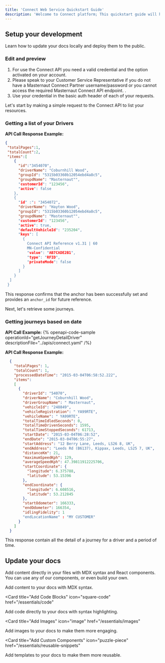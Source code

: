 ```yaml
---
title: 'Connect Web Service Quickstart Guide'
description: 'Welcome to Connect platform; This quickstart guide will help you get started with Connect API, allowing you to make your first API call and begin exploring the possibilities of tracking system.'
---
```



## Setup your development

Learn how to update your docs locally and deploy them to the public.

### Edit and preview

<AccordionGroup>
  <Accordion icon="github" title="Step 1: Get a user ready for API">

1. For use the Connect API you need a valid credential and the option activated on your account.
2. Please speak to your Customer Service Representative if you do not have a Masternaut Connect Partner 
 username/password or you cannot access the required Masternaut Connect API endpoint. .
3. Use your credential in the basic auth header of each of your requests.
  </Accordion>
  <Accordion icon="rectangle-terminal" title="Step 2: Make Your First API Request ">
  

Let's start by making a simple request to the Connect API to list your resources.

### Getting a list of your Drivers


**API Call Response Example:**

```json
{ 
 "totalPages":1, 
 "totalCount":2, 
 "items":[ 
    {
      "id":"3454070", 
      "driverName": "Coburnhill Wood", 
      "groupId": "5315b03360b12054ebd4a8c5", 
      "groupdName": "Masternaut"", 
      "customerId": "123456", 
      "active": false 
    }, 
    {
      "id" :": "3454072", 
      "driverName": "Hayton Wood", 
      "groupId": "5315b03360b12054ebd4a8c5", 
      "groupdName": "Masternaut"", 
      "customerId": "123456", 
      "active": true, 
      "defaultVehicleId": "235204", 
      "keys": [ 
        { 
          Connect API Reference v1.31 | 60 
          MN-Confidential 
          "value": "AB7CADE2B1", 
          "type": "RFID", 
          "privateMode": false 
        } 
      ] 
    } 
  ] 
 }
```

This response confirms that the anchor has been successfully set and provides an `anchor_id` for future reference.
    </Note>
  </Accordion>

<Accordion icon="rocket" title="Step 3: Getting journeys">

Next, let's retrieve some journeys.

### Getting journeys based on date

**API Call Example:**
{% openapi-code-sample operationId="getJourneyDetailDriver" descriptionFile="../apis/connect.yaml" /%}

**API Call Response Example:**

```json
  { 
    "totalPages": 1, 
    "totalCount": 1, 
    "processedDateTime": "2015-03-04T06:58:52.222", 
    "items": 
    [ 
      { 
        "driverId": "54070", 
        "driverName": "Coburnhill Wood", 
        "driverGroupName": " Masternaut", 
        "vehicleId": "248849", 
        "vehicleRegistration": " YA99RTE", 
        "vehicleName": " YA99RTE", 
        "totalTimeIdledSeconds": 0, 
        "totalTimeDrivenSeconds": 1595, 
        "totalTimeStoppedSeconds": 61713, 
        "startDate": "2015-03-04T06:28:52", 
        "endDate": "2015-03-04T06:55:27", 
        "startAddress": "12 Berry Lane, Leeds, LS26 8, UK", 
        "endAddress": "Leeds Rd (B6137), Kippax, Leeds, LS25 7, UK", 
        "distanceKm": 21, 
        "maximumSpeedKph": 129, 
        "averageSpeedKph": 47.39811912225706, 
        "startCoordinate": { 
          "longitude": 6.375788, 
          "latitude": 53.15396 
        }, 
        "endCoordinate": { 
          "longitude": 6.608516, 
          "latitude": 53.212845 
        }, 
        "startOdometer": 166333, 
        "endOdometer": 166354, 
        "idlingFidelity": 1 
        "endLocationName" : "MY CUSTOMER" 
      } 
    ] 
  }
```

This response contain all the detail of a journey for a driver and a period of time.
</Accordion>

</AccordionGroup>

## Update your docs

Add content directly in your files with MDX syntax and React components. You can use any of our components, or even build your own.

<CardGroup>

<Card title="Add Content With MDX" icon="file" href="/essentials/markdown">
  Add content to your docs with MDX syntax.
</Card>

<Card
  title="Add Code Blocks"
  icon="square-code"
  href="/essentials/code"
>
  Add code directly to your docs with syntax highlighting.
</Card>

<Card
  title="Add Images"
  icon="image"
  href="/essentials/images"
>
  Add images to your docs to make them more engaging.
</Card>

<Card
  title="Add Custom Components"
  icon="puzzle-piece"
  href="/essentials/reusable-snippets"
>
  Add templates to your docs to make them more reusable.
</Card>

</CardGroup>
